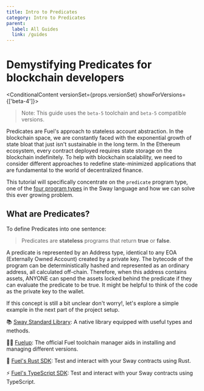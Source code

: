```yaml
---
title: Intro to Predicates
category: Intro to Predicates
parent:
  label: All Guides
  link: /guides
---
```


# Demystifying Predicates for blockchain developers

<ConditionalContent versionSet={props.versionSet} showForVersions={['beta-4']}>
> Note: This guide uses the `beta-5` toolchain and `beta-5` compatible versions.
</ConditionalContent>

Predicates are Fuel's approach to stateless account abstraction. In the blockchain space, we are constantly faced with the exponential growth of state bloat that just isn't sustainable in the long term.
In the Ethereum ecosystem, every contract deployed requires state storage on the blockchain indefinitely.
To help with blockchain scalability, we need to consider different approaches to redefine state-minimized applications that are fundamental to the world of decentralized finance.

This tutorial will specifically concentrate on the `predicate` program type, one of the [four program types](/docs/sway/sway-program-types/) in the Sway language and how we can solve this ever growing problem.

## What are Predicates?

To define Predicates into one sentence:

> Predicates are **stateless** programs that return **true** or **false**.

A predicate is represented by an Address type, identical to any EOA (Externally Owned Account) created by a private key. The bytecode of the program can be deterministically hashed and represented as an ordinary address, all calculated off-chain.
Therefore, when this address contains assets, ANYONE can spend the assets locked behind the predicate if they can evaluate the predicate to be true. It might be helpful to think of the code as the private key to the wallet.

If this concept is still a bit unclear don't worry!, let's explore a simple example in the next part of the project setup.

📚 [Sway Standard Library](https://fuellabs.github.io/sway/master/std/): A native library equipped with useful types and methods.

🧑‍🔧 [Fuelup](https://install.fuel.network/master/): The official Fuel toolchain manager aids in installing and managing different versions.

🦀 [Fuel's Rust SDK](https://docs.fuel.network/docs/fuels-rs/): Test and interact with your Sway contracts using Rust.

⚡ [Fuel's TypeScript SDK](https://docs.fuel.network/docs/fuels-ts/): Test and interact with your Sway contracts using TypeScript.

